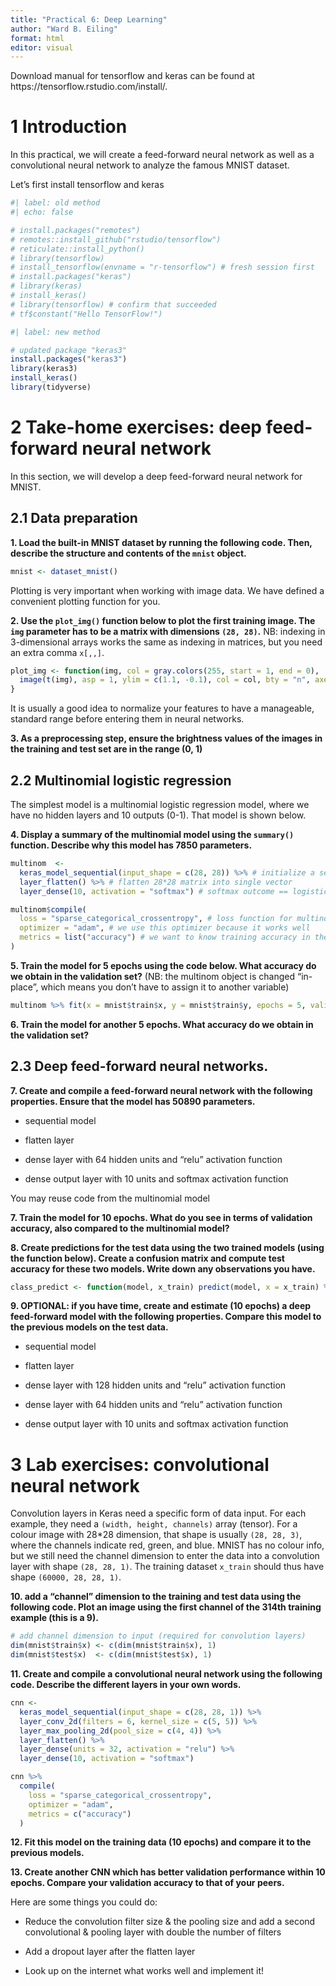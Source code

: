 ```yaml
---
title: "Practical 6: Deep Learning"
author: "Ward B. Eiling"
format: html
editor: visual
---
```


Download manual for tensorflow and keras can be found at https://tensorflow.rstudio.com/install/.

# 1 Introduction

In this practical, we will create a feed-forward neural network as well as a convolutional neural network to analyze the famous MNIST dataset.

Let's first install tensorflow and keras

```r
#| label: old method
#| echo: false

# install.packages("remotes")
# remotes::install_github("rstudio/tensorflow")
# reticulate::install_python()
# library(tensorflow)
# install_tensorflow(envname = "r-tensorflow") # fresh session first
# install.packages("keras")
# library(keras)
# install_keras()
# library(tensorflow) # confirm that succeeded
# tf$constant("Hello TensorFlow!")
```

```r
#| label: new method

# updated package "keras3"
install.packages("keras3")
library(keras3)
install_keras()
library(tidyverse)
```




# 2 Take-home exercises: deep feed-forward neural network

In this section, we will develop a deep feed-forward neural network for MNIST.

## 2.1 Data preparation

**1. Load the built-in MNIST dataset by running the following code. Then, describe the structure and contents of the `mnist` object.**

```r
mnist <- dataset_mnist()
```

Plotting is very important when working with image data. We have defined a convenient plotting function for you.

**2. Use the `plot_img()` function below to plot the first training image. The `img` parameter has to be a matrix with dimensions `(28, 28)`.** NB: indexing in 3-dimensional arrays works the same as indexing in matrices, but you need an extra comma `x[,,]`.

```r
plot_img <- function(img, col = gray.colors(255, start = 1, end = 0), ...) {
  image(t(img), asp = 1, ylim = c(1.1, -0.1), col = col, bty = "n", axes = FALSE, ...)
}
```

It is usually a good idea to normalize your features to have a manageable, standard range before entering them in neural networks.

**3. As a preprocessing step, ensure the brightness values of the images in the training and test set are in the range (0, 1)**

## 2.2 Multinomial logistic regression

The simplest model is a multinomial logistic regression model, where we have no hidden layers and 10 outputs (0-1). That model is shown below.

**4. Display a summary of the multinomial model using the `summary()` function. Describe why this model has 7850 parameters.**

```r
multinom  <- 
  keras_model_sequential(input_shape = c(28, 28)) %>% # initialize a sequential model
  layer_flatten() %>% # flatten 28*28 matrix into single vector
  layer_dense(10, activation = "softmax") # softmax outcome == logistic regression for each of 10 outputs

multinom$compile(
  loss = "sparse_categorical_crossentropy", # loss function for multinomial outcome
  optimizer = "adam", # we use this optimizer because it works well
  metrics = list("accuracy") # we want to know training accuracy in the end
)
```

**5. Train the model for 5 epochs using the code below. What accuracy do we obtain in the validation set?** (NB: the multinom object is changed “in-place”, which means you don’t have to assign it to another variable)

```r
multinom %>% fit(x = mnist$train$x, y = mnist$train$y, epochs = 5, validation_split = 0.2, verbose = 1)
```

**6. Train the model for another 5 epochs. What accuracy do we obtain in the validation set?**

## 2.3 Deep feed-forward neural networks.

**7. Create and compile a feed-forward neural network with the following properties. Ensure that the model has 50890 parameters.**

-   sequential model

-   flatten layer

-   dense layer with 64 hidden units and “relu” activation function

-   dense output layer with 10 units and softmax activation function

You may reuse code from the multinomial model

**7. Train the model for 10 epochs. What do you see in terms of validation accuracy, also compared to the multinomial model?**

**8. Create predictions for the test data using the two trained models (using the function below). Create a confusion matrix and compute test accuracy for these two models. Write down any observations you have.**

```r
class_predict <- function(model, x_train) predict(model, x = x_train) %>% apply(1, which.max) - 1
```

**9. OPTIONAL: if you have time, create and estimate (10 epochs) a deep feed-forward model with the following properties. Compare this model to the previous models on the test data.**

-   sequential model

-   flatten layer

-   dense layer with 128 hidden units and “relu” activation function

-   dense layer with 64 hidden units and “relu” activation function

-   dense output layer with 10 units and softmax activation function

# 3 Lab exercises: convolutional neural network

Convolution layers in Keras need a specific form of data input. For each example, they need a `(width, height, channels)` array (tensor). For a colour image with 28\*28 dimension, that shape is usually `(28, 28, 3)`, where the channels indicate red, green, and blue. MNIST has no colour info, but we still need the channel dimension to enter the data into a convolution layer with shape `(28, 28, 1)`. The training dataset `x_train` should thus have shape `(60000, 28, 28, 1)`.

**10. add a “channel” dimension to the training and test data using the following code. Plot an image using the first channel of the 314th training example (this is a 9).**

```r
# add channel dimension to input (required for convolution layers)
dim(mnist$train$x) <- c(dim(mnist$train$x), 1)
dim(mnist$test$x)  <- c(dim(mnist$test$x), 1)
```

**11. Create and compile a convolutional neural network using the following code. Describe the different layers in your own words.**

```r
cnn <- 
  keras_model_sequential(input_shape = c(28, 28, 1)) %>% 
  layer_conv_2d(filters = 6, kernel_size = c(5, 5)) %>% 
  layer_max_pooling_2d(pool_size = c(4, 4)) %>%
  layer_flatten() %>% 
  layer_dense(units = 32, activation = "relu") %>% 
  layer_dense(10, activation = "softmax")

cnn %>% 
  compile(
    loss = "sparse_categorical_crossentropy",
    optimizer = "adam", 
    metrics = c("accuracy")
  )
```

**12. Fit this model on the training data (10 epochs) and compare it to the previous models.**

**13. Create another CNN which has better validation performance within 10 epochs. Compare your validation accuracy to that of your peers.**

Here are some things you could do:

-   Reduce the convolution filter size & the pooling size and add a second convolutional & pooling layer with double the number of filters

-   Add a dropout layer after the flatten layer

-   Look up on the internet what works well and implement it!
